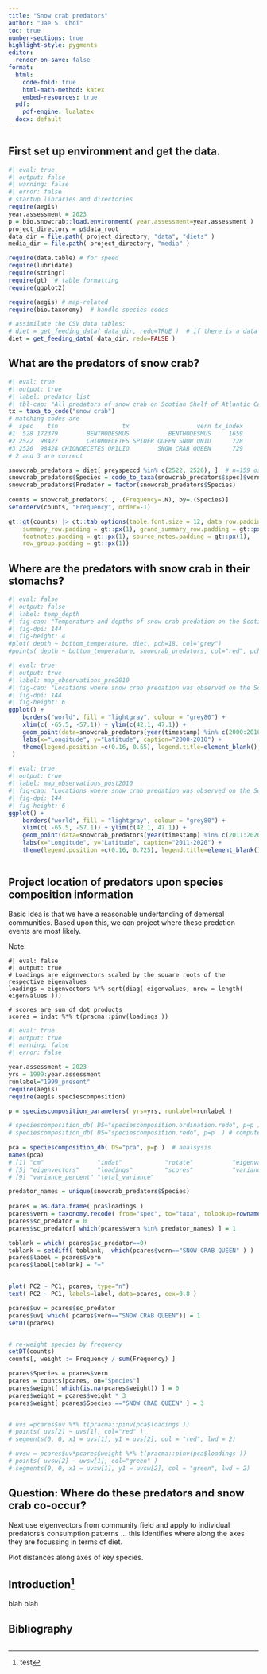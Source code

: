 ```yaml
---
title: "Snow crab predators"
author: "Jae S. Choi"
toc: true
number-sections: true
highlight-style: pygments
editor:
  render-on-save: false
format:
  html: 
    code-fold: true
    html-math-method: katex
    embed-resources: true
  pdf:
    pdf-engine: lualatex
  docx: default 
---
```

 

<!-- This is a Quarto document -->

<!-- 
Copy this file to a work directory (e.g., bio.data/bio.snowcrab/reports/) 
and run Quarto from there:

# quarto render 51_bycatch.qmd --to html 

Can add "--to docx --to pdf" as additional documents, but their formatting is awkward and will require more work.  
-->

<!-- NOTES: 
Data are in ./data/FH.*.csv
 
Here is the requested data. There is some variability in the resolution of records, hence you’ll find that some predators may have full weight information while others do not, and the same will apply to prey species.  This will limit how informative this data will be and how far you can use these analytically.

The new database schema includes unique identifiers to ensure records are as intended (prior to this there was a lot of duplication of records).  These are as described:
SET_SEQ – relates to the set information details
PRED_SEQ – relates to the predator fish the stomach was taken from
PREY_SEQ – relates to the identified prey within a stomach

Some column headers may need further description:
DEPTH – average set depth in meters
GEAR – set fishing gear code (list attached)
SPEC – predator id code (species list attached)
FWT – predator weight in grams
FLEN – predator length in cm
STOWGT/EMPTYWGT – stomach weights before and after processing in grams
FULLNESS – level of fullness associated with stomachs, where codes are described from 0 through 6:
0             empty - no food contents
1             less than ¼ full
2             ¼ to ½ full
3             ½ to ¾ full
4             ¾ full to full
5             everted 
6             regurgitated
FGEN – Gender code of predator:
0             Unknown
1             Male
2             Female
PREYSPECCD – prey id code (species list attached)
PWT – prey weight in grams
PLEN – prey length in cm
DIGESTION – level of digestion of prey, where:
1             Good Condition
2             Partly Digested
3             Well Digested
4             Unidentifiable
9             Unidentified digestion state
 
-->


## First set up environment and get the data. 


```r
#| eval: true
#| output: false
#| warning: false
#| error: false 
# startup libraries and directories
require(aegis)
year.assessment = 2023
p = bio.snowcrab::load.environment( year.assessment=year.assessment )
project_directory = p$data_root
data_dir = file.path( project_directory, "data", "diets" )
media_dir = file.path( project_directory, "media" )

require(data.table) # for speed
require(lubridate)
require(stringr) 
require(gt)  # table formatting
require(ggplot2)

require(aegis) # map-related 
require(bio.taxonomy)  # handle species codes

# assimilate the CSV data tables:
# diet = get_feeding_data( data_dir, redo=TRUE )  # if there is a data update
diet = get_feeding_data( data_dir, redo=FALSE )

```

<!--
# misc options for aegis should we need them: 
year.assessment = 2023
p = bio.snowcrab::load.environment( year.assessment=year.assessment )
bycatch_dir = file.path( p$annual.results, "bycatch")
years = as.character(1996: year.assessment)
if (0) {
  loadfunctions( "aegis")
  loadfunctions( "bio.snowcrab")  # in case of local edits
}
-->



## What are the predators of snow crab?

```r
#| eval: true
#| output: true
#| label: predator_list
#| tbl-cap: "All predators of snow crab on Scotian Shelf of Atlantic Canada. Of 58287 finfish stomach samples, 159 had snow crab (0.28%). There is no indormation on snow crab diet in the database."
tx = taxa_to_code("snow crab")  
# matching codes are 
#  spec    tsn                  tx                   vern tx_index
#1  528 172379        BENTHODESMUS           BENTHODESMUS     1659
#2 2522  98427        CHIONOECETES SPIDER QUEEN SNOW UNID      728
#3 2526  98428 CHIONOECETES OPILIO        SNOW CRAB QUEEN      729
# 2 and 3 are correct

snowcrab_predators = diet[ preyspeccd %in% c(2522, 2526), ]  # n=159 oservations out of a total of 58287 observations in db (=0.28% of all data)
snowcrab_predators$Species = code_to_taxa(snowcrab_predators$spec)$vern
snowcrab_predators$Predator = factor(snowcrab_predators$Species)
 
counts = snowcrab_predators[ , .(Frequency=.N), by=.(Species)]
setorderv(counts, "Frequency", order=-1)

gt::gt(counts) |> gt::tab_options(table.font.size = 12, data_row.padding = gt::px(1), 
    summary_row.padding = gt::px(1), grand_summary_row.padding = gt::px(1), 
    footnotes.padding = gt::px(1), source_notes.padding = gt::px(1), 
    row_group.padding = gt::px(1))

```

## Where are the predators with snow crab in their stomachs?


```r
#| eval: false
#| output: false
#| label: temp_depth
#| fig-cap: "Temperature and depths of snow crab predation on the Scotian Shelf of Atlantic Canada. Grey is all species observations in diet data base. Red is snow crab as prey."
#| fig-dpi: 144
#| fig-height: 4
#plot( depth ~ bottom_temperature, diet, pch=18, col="grey")
#points( depth ~ bottom_temperature, snowcrab_predators, col="red", pch=19 )
```

```r
#| eval: true
#| output: true
#| label: map_observations_pre2010
#| fig-cap: "Locations where snow crab predation was observed on the Scotian Shelf of Atlantic Canada, 2000-2010."
#| fig-dpi: 144
#| fig-height: 6
ggplot() + 
    borders("world", fill = "lightgray", colour = "grey80") + 
    xlim(c( -65.5, -57.1)) + ylim(c(42.1, 47.1)) +
    geom_point(data=snowcrab_predators[year(timestamp) %in% c(2000:2010),], aes(x=slongdd, y=slatdd, colour=Predator ), size=2.5 ) +
    labs(x="Longitude", y="Latitude", caption="2000-2010") +
    theme(legend.position =c(0.16, 0.65), legend.title=element_blank(), legend.text=element_text(size=6.0) 
 ) 
```


```r
#| eval: true
#| output: true
#| label: map_observations_post2010
#| fig-cap: "Locations where snow crab predation was observed on the Scotian Shelf of Atlantic Canada, 2011-2020."
#| fig-dpi: 144
#| fig-height: 6
ggplot() + 
    borders("world", fill = "lightgray", colour = "grey80") + 
    xlim(c( -65.5, -57.1)) + ylim(c(42.1, 47.1)) +
    geom_point(data=snowcrab_predators[year(timestamp) %in% c(2011:2020),], aes(x=slongdd, y=slatdd, colour=Predator ), size=2.5 ) +
    labs(x="Longitude", y="Latitude", caption="2011-2020") +
    theme(legend.position =c(0.16, 0.725), legend.title=element_blank(), legend.text=element_text(size=6.0) )
    
```


## Project location of predators upon species composition information

Basic idea is that we have a reasonable undertanding of demersal communities. Based upon this, we can project where these predation events are most likely. 

Note: 

```
#| eval: false
#| output: true
# Loadings are eigenvectors scaled by the square roots of the respective eigenvalues
loadings = eigenvectors %*% sqrt(diag( eigenvalues, nrow = length( eigenvalues ))) 

# scores are sum of dot products
scores = indat %*% t(pracma::pinv(loadings ))  
```


```r
#| eval: true
#| output: true
#| warning: false
#| error: false 

year.assessment = 2023
yrs = 1999:year.assessment
runlabel="1999_present"
require(aegis)
require(aegis.speciescomposition)

p = speciescomposition_parameters( yrs=yrs, runlabel=runlabel )

# speciescomposition_db( DS="speciescomposition.ordination.redo", p=p )  # analsysis
# speciescomposition_db( DS="speciescomposition.redo", p=p  ) # compute planar coords and remove dups
 
pca = speciescomposition_db( DS="pca", p=p )  # analsysis
names(pca)
# [1] "cm"               "indat"            "rotate"           "eigenvalues"     
# [5] "eigenvectors"     "loadings"         "scores"           "variance"        
# [9] "variance_percent" "total_variance"  

predator_names = unique(snowcrab_predators$Species)
 
pcares = as.data.frame( pca$loadings )
pcares$vern = taxonomy.recode( from="spec", to="taxa", tolookup=rownames( pcares ) )$vern
pcares$sc_predator = 0
pcares$sc_predator[ which(pcares$vern %in% predator_names) ] = 1   

toblank = which( pcares$sc_predator==0)
toblank = setdiff( toblank,  which(pcares$vern=="SNOW CRAB QUEEN" ) )
pcares$label = pcares$vern
pcares$label[toblank] = "+" 


plot( PC2 ~ PC1, pcares, type="n")
text( PC2 ~ PC1, labels=label, data=pcares, cex=0.8 )

pcares$uv = pcares$sc_predator
pcares$uv[ which( pcares$vern=="SNOW CRAB QUEEN")] = 1
setDT(pcares)


# re-weight species by frequency
setDT(counts)
counts[, weight := Frequency / sum(Frequency) ]

pcares$Species = pcares$vern
pcares = counts[pcares, on="Species"]
pcares$weight[ which(is.na(pcares$weight)) ] = 0
pcares$weight = pcares$weight * 3
pcares$weight[ pcares$Species =="SNOW CRAB QUEEN" ] = 3


# uvs =pcares$uv %*% t(pracma::pinv(pca$loadings ))    
# points( uvs[2] ~ uvs[1], col="red" )
# segments(0, 0, x1 = uvs[1], y1 = uvs[2], col = "red", lwd = 2)

# uvsw = pcares$uv*pcares$weight %*% t(pracma::pinv(pca$loadings ))    
# points( uvsw[2] ~ uvsw[1], col="green" )
# segments(0, 0, x1 = uvsw[1], y1 = uvsw[2], col = "green", lwd = 2)

```
  

## Question: Where do these predators and snow crab co-occur?

Next use eigenvectors from community field and apply to individual predators's consumption patterns ... this identifies where along the axes they are focussing in terms of diet.

Plot distances along axes of key species.

 
## Introduction[^1]

blah blah \cite{@kryszewski_master_2008}

## Bibliography  


~~~
~~~


[^1]: test

